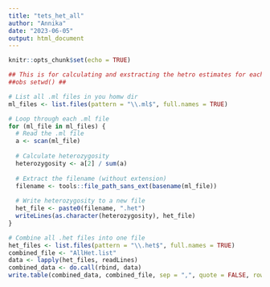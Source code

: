 ---
title: "tets_het_all"
author: "Annika"
date: "2023-06-05"
output: html_document
---

```{r setup, include=FALSE}
knitr::opts_chunk$set(echo = TRUE)
```

```{r}

## This is for calculating and exstracting the hetro estimates for each .ml files ##
##obs setwd() ##

# List all .ml files in you homw dir
ml_files <- list.files(pattern = "\\.ml$", full.names = TRUE)

# Loop through each .ml file
for (ml_file in ml_files) {
  # Read the .ml file
  a <- scan(ml_file)
  
  # Calculate heterozygosity
  heterozygosity <- a[2] / sum(a)
  
  # Extract the filename (without extension)
  filename <- tools::file_path_sans_ext(basename(ml_file))
  
  # Write heterozygosity to a new file
  het_file <- paste0(filename, ".het")
  writeLines(as.character(heterozygosity), het_file)
}

# Combine all .het files into one file
het_files <- list.files(pattern = "\\.het$", full.names = TRUE)
combined_file <- "AllHet.list"
data <- lapply(het_files, readLines)
combined_data <- do.call(rbind, data)
write.table(combined_data, combined_file, sep = ",", quote = FALSE, row.names = FALSE)

```

